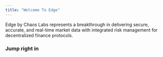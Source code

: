 ```yaml
---
title: "Welcome To Edge"
---
```


Edge by Chaos Labs represents a breakthrough in delivering secure, accurate, and real-time market data with integrated risk management for decentralized finance protocols.

### Jump right in

<CardGroup cols={3}>
<Card title="API Specification" img="/images/64f4b849-image.jpeg" href="/pull-oracles/rest-api">
</Card>
<Card title="System Architecture" img="/images/64f4b849-image.jpeg" href="/pull-oracles/publish-your-docs">
</Card>
<Card title="Push Oracles" img="/images/64f4b849-image.jpeg" href="/push-oracles/overview">
</Card>
<Card title="View Pull Oracles" img="/images/08bd6d9c-image.jpeg" href="https://edgebychaos.com/price-feeds">
</Card>
<Card title="View Push Oracles" img="/images/48b6bfaf-image.jpeg" href="https://edgebychaos.com/price-feeds?feedType=push">
</Card>
<Card title="View Risk Oracles" img="/images/a3f9c3ed-image.jpeg" href="https://edgebychaos.com/risk-feeds">
</Card>
</CardGroup>
